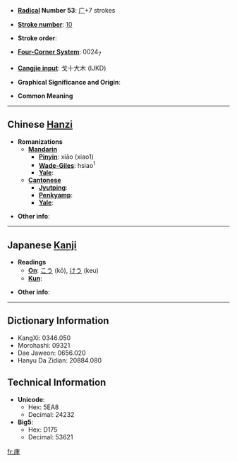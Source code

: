 * '''[[Wiktionary:Chinese radical index| Radical]] Number 53''': [[Wiktionary:Chinese radical index 广|广]]+7 strokes

* '''[[Wiktionary:Chinese total strokes index|Stroke number]]''': [[Wiktionary:Chinese total strokes index 10|10]]

* '''Stroke order''': 

* '''[[Wiktionary:Chinese four corner index|Four-Corner System]]''': 0024<sub>7</sub>

* '''[[Wiktionary:Chinese Cangjie index|Cangjie input]]''': 戈十大木 (IJKD)

* '''Graphical Significance and Origin''': 

* '''Common Meaning'''

----

== Chinese [[Hanzi]] ==

* '''Romanizations'''
** '''[[Mandarin]]'''
*** '''[[Pinyin]]''': xiāo (xiao1)
*** '''[[Wade-Giles]]''': hsiao<sup>1</sup>
*** '''[[Yale]]''': 
** '''[[Cantonese]]'''
*** '''[[Jyutping]]''':
*** '''[[Penkyamp]]''': 
*** '''[[Yale]]''': 

* '''Other info''': 

----

== Japanese [[Kanji]] ==

* '''Readings'''
** '''[[On]]''': [[こう]] (kō), [[けう]] (keu)
** '''[[Kun]]''': 

* '''Other info''':  

----

== Dictionary Information ==

* KangXi: 0346.050
* Morohashi: 09321
* Dae Jaweon: 0656.020
* Hanyu Da Zidian: 20884.080

== Technical Information ==

* '''Unicode''':
** Hex: 5EA8
** Decimal: 24232
* '''Big5''':
** Hex: D175
** Decimal: 53621

[[fr:庨]]